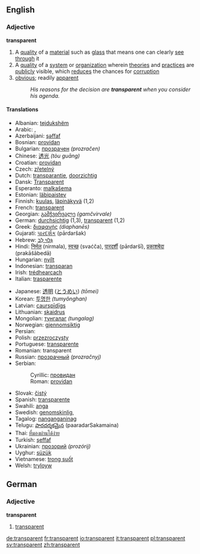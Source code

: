 ==English==
===Adjective===
'''transparent'''
#A [[quality]] of a [[material]] such as [[glass]] that means one can clearly [[see]] [[through]] it
#A [[quality]] of a [[system]] or [[organization]] wherein [[theory|theories]] and [[practice]]s are [[public]]ly visible, which [[reduce]]s the chances for [[corruption]]
#[[obvious]]; readily [[apparent]]
#:''His reasons for the decision are '''transparent''' when you consider his agenda.''

====Translations====
{{top}}
<!--languages from A to I go here-->
*Albanian: [[tejdukshëm]]
*Arabic: {{ARchar|[[شفاف|شَفَّاف]]}}, {{ARchar|[[هفاف|هَفَّاف]]}}
*Azerbaijani: [[şəffaf]]
*Bosnian: [[providan#Bosnian|providan]]
*Bulgarian: [[прозрачен]] ''(prozračen)''
*Chinese: [[透光]] ''(tòu guāng)''
*Croatian: [[providan#Croatian|providan]]
*Czech: [[zřetelný]]
*Dutch: [[transparantie]], [[doorzichtig]]
*Dansk: [[Transparent]]
*Esperanto: [[malkaŝema]]
*Estonian: [[läbipaistev]]
*Finnish: [[kuulas]], [[läpinäkyvä]] (1,2)
*French: [[transparent#French|transparent]]
*Georgian: [[გამჭვირვალე]] ''(gamčvirvale)''
*German: [[durchsichtig]] (1,3), [[transparent#German|transparent]] (1,2)
*Greek: [[διαφανής]] ''(diaphanēs)''
*Gujarati: [[પારદર્શક]] (pārdaršak)
*Hebrew: [[גְּלוּי לֵב]]
*Hindi: [[निर्मल]] (nirmala), [[स्वच्छ]] (svaćča), [[पारदर्शी]] (pārdaršī), [[प्रकाशबेदा]] (prakāšābedā)
*Hungarian: [[nyílt]]
*Indonesian: [[transparan]]
*Irish: [[trédhearcach]]
*Italian: [[trasparente]]
{{mid}}<!--languages from J to Z go here-->
*Japanese: [[透明]] ([[とうめい]]) ''(tōmei)''
*Korean: [[투명한]] ''(tumyŏnghan)''
*Latvian: [[caurspīdīgs]]
*Lithuanian: [[skaidrus]]
*Mongolian: [[тунгалаг]] ''(tungalag)''
*Norwegian: [[gjennomsiktig]]
*Persian: {{FAchar|[[شفاف]]}}
*Polish: [[przezroczysty]]
*Portuguese: [[transparente]]
*Romanian: transparent
*Russian: [[прозрачный]] ''(prozračnyj)''
*Serbian:
*:Cyrillic: [[провидан#Serbian|провидан]]
*:Roman: [[providan#Serbian|providan]]
*Slovak: [[čistý]]
*Spanish: [[transparente]]
*Swahili: [[anga]]
*Swedish: [[genomskinlig]], 
*Tagalog: [[nanganganinag]]
*Telugu: [[పారదర్శకమైన]] (paaradarSakamaina)
*Thai: [[ที่มองผ่านได้ง่าย]]
*Turkish: [[şeffaf]]
*Ukrainian: [[прозорий]] ''(prozórij)''
*Uyghur: [[süzük]]
*Vietnamese: [[trong suốt]]
*Welsh: [[tryloyw]]
{{bottom}}

==German==
===Adjective===
'''transparent'''
#[[Transparent#English|transparent]]

[[de:transparent]]
[[fr:transparent]]
[[io:transparent]]
[[it:transparent]]
[[pl:transparent]]
[[sv:transparent]]
[[zh:transparent]]